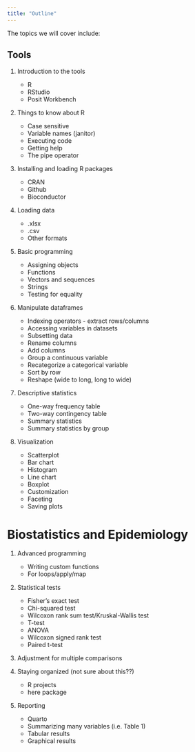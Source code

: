 ```yaml
---
title: "Outline"
---
```


The topics we will cover include:

## Tools 

1. Introduction to the tools

    - R
    - RStudio
    - Posit Workbench
    
1. Things to know about R

    - Case sensitive
    - Variable names (janitor)
    - Executing code
    - Getting help
    - The pipe operator

1. Installing and loading R packages

    - CRAN
    - Github
    - Bioconductor

1. Loading data

    - .xlsx
    - .csv
    - Other formats

1. Basic programming

    - Assigning objects
    - Functions
    - Vectors and sequences
    - Strings
    - Testing for equality
    
1. Manipulate dataframes

    - Indexing operators - extract rows/columns
    - Accessing variables in datasets
    - Subsetting data
    - Rename columns
    - Add columns
    - Group a continuous variable
    - Recategorize a categorical variable
    - Sort by row
    - Reshape (wide to long, long to wide)
    
1. Descriptive statistics

    - One-way frequency table
    - Two-way contingency table
    - Summary statistics
    - Summary statistics by group
    
1. Visualization

    - Scatterplot
    - Bar chart
    - Histogram
    - Line chart
    - Boxplot
    - Customization
    - Faceting
    - Saving plots
    
# Biostatistics and Epidemiology
    
1. Advanced programming

    - Writing custom functions
    - For loops/apply/map
    
1. Statistical tests

    - Fisher's exact test
    - Chi-squared test
    - Wilcoxon rank sum test/Kruskal-Wallis test
    - T-test 
    - ANOVA
    - Wilcoxon signed rank test 
    - Paired t-test
    
1. Adjustment for multiple comparisons

1. Staying organized (not sure about this??)

    - R projects
    - here package
    
1. Reporting

    - Quarto
    - Summarizing many variables (i.e. Table 1)
    - Tabular results
    - Graphical results
